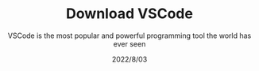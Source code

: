 ---
title: "Download VSCode"
subtitle: "VSCode is the most popular and powerful programming tool the world has ever seen"
date: "2022/8/03"
hero_image: "./VSCode.png"
hero_image_alt: "VSCode"
ad: "1"
---